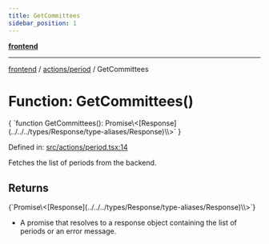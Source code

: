```yaml
---
title: GetCommittees
sidebar_position: 1
---
```



[**frontend**](../../..)

***

[frontend](../../..) / [actions/period](..) / GetCommittees

# Function: GetCommittees()

<CodeBlock language="ts">
{ `function GetCommittees(): Promise\<[Response](../../../types/Response/type-aliases/Response)\<object[]\>\>` }
</CodeBlock>

Defined in: [src/actions/period.tsx:14](https://github.com/svsticky/CommitteeClash/blob/8a31d8fc8422df670b3b4cb3b5fd558ecdeabb90/frontend/src/actions/period.tsx#L14)

Fetches the list of periods from the backend.

## Returns
<CodeBlock language="ts">
{`Promise\<[Response](../../../types/Response/type-aliases/Response)\<object[]\>\>`}
</CodeBlock>

- A promise that resolves to a response object containing the list of periods or an error message.
